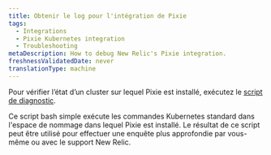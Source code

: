 ```yaml
---
title: Obtenir le log pour l'intégration de Pixie
tags:
  - Integrations
  - Pixie Kubernetes integration
  - Troubleshooting
metaDescription: How to debug New Relic's Pixie integration.
freshnessValidatedDate: never
translationType: machine
---
```


Pour vérifier l’état d’un cluster sur lequel Pixie est installé, exécutez le [script de diagnostic](https://github.com/newrelic-experimental/k8s-diag-utilities/tree/main/pixie-diag).

Ce script bash simple exécute les commandes Kubernetes standard dans l&apos;espace de nommage dans lequel Pixie est installé. Le résultat de ce script peut être utilisé pour effectuer une enquête plus approfondie par vous-même ou avec le support New Relic.
